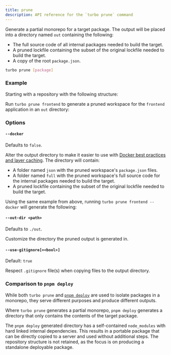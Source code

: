 ```yaml
---
title: prune
description: API reference for the `turbo prune` command
---
```



Generate a partial monorepo for a target package. The output will be placed into a directory named `out` containing the following:

- The full source code of all internal packages needed to build the target.
- A pruned lockfile containing the subset of the original lockfile needed to build the target.
- A copy of the root `package.json`.

```bash title="Terminal"
turbo prune [package]
```

### Example

Starting with a repository with the following structure:

<Files>
  <File name="package.json" />
  <File name="pnpm-lock.yaml" />
  <Folder name="apps" defaultOpen>
    <Folder name="admin">
      <File name="package.json" />
      <File name="next-env.d.ts" />
      <File name="next.config.js" />
      <Folder name="src">
        <Folder name="app">
          <File name="page.tsx" />
        </Folder>
      </Folder>
      <File name="tsconfig.json" />
    </Folder>
    <Folder name="frontend">
      <File name="package.json" />
      <File name="next-env.d.ts" />
      <File name="next.config.js" />
      <Folder name="src">
        <Folder name="app">
          <File name="page.tsx" />
        </Folder>
      </Folder>
      <File name="tsconfig.json" />
    </Folder>
  </Folder>
  <Folder name="packages" defaultOpen>
    <Folder name="scripts">
      <File name="package.json" />
      <Folder name="src">
        <File name="index.tsx" />
      </Folder>
      <File name="tsconfig.json" />
    </Folder>
    <Folder name="shared">
      <File name="package.json" />
      <Folder name="src">
        <Folder name="__tests__">
          <File name="sum.test.ts" />
          <File name="tsconfig.json" />
        </Folder>
        <File name="index.ts" />
        <File name="sum.ts" />
      </Folder>
      <File name="tsconfig.json" />
    </Folder>
    <Folder name="ui">
      <File name="package.json" />
      <Folder name="src">
        <File name="index.tsx" />
      </Folder>
      <File name="tsconfig.json" />
    </Folder>
    <Folder name="utils">
      <File name="package.json" />
      <Folder name="src">
        <File name="index.tsx" />
      </Folder>
      <File name="tsconfig.json" />
    </Folder>
  </Folder>
</Files>

Run `turbo prune frontend` to generate a pruned workspace for the `frontend` application in an `out` directory:

<Files>
  <File name="package.json" />
  <File name="pnpm-lock.yaml (partial)" />
  <Folder name="apps" defaultOpen>
    <Folder name="frontend">
      <File name="package.json" />
      <File name="next-env.d.ts" />
      <File name="next.config.js" />
      <Folder name="src">
        <Folder name="app">
          <File name="page.tsx" />
        </Folder>
      </Folder>
      <File name="tsconfig.json" />
    </Folder>
  </Folder>
  <Folder name="packages" defaultOpen>
    <Folder name="shared">
      <File name="package.json" />
      <Folder name="src">
        <Folder name="__tests__">
          <File name="sum.test.ts" />
          <File name="tsconfig.json" />
        </Folder>
        <File name="index.ts" />
        <File name="sum.ts" />
      </Folder>
      <File name="tsconfig.json" />
    </Folder>
    <Folder name="ui">
      <File name="package.json" />
      <Folder name="src">
        <File name="index.tsx" />
      </Folder>
      <File name="tsconfig.json" />
    </Folder>
  </Folder>
</Files>

### Options

#### `--docker`

Defaults to `false`.

Alter the output directory to make it easier to use with [Docker best practices and layer caching](https://docs.docker.com/develop/develop-images/dockerfile_best-practices/). The directory will contain:

- A folder named `json` with the pruned workspace's `package.json` files.
- A folder named `full` with the pruned workspace's full source code for the internal packages needed to build the target.
- A pruned lockfile containing the subset of the original lockfile needed to build the target.

Using the same example from above, running `turbo prune frontend --docker` will generate the following:

<Files>
  <File name="pnpm-lock.yaml (partial)" />
  <Folder name="full" defaultOpen>
    <File name="package.json (from repo root)" />
    <Folder name="apps">
      <Folder name="frontend">
        <File name="package.json" />
        <File name="next-env.d.ts" />
        <File name="next.config.js" />
        <Folder name="src">
          <Folder name="app">
            <File name="page.tsx" />
          </Folder>
        </Folder>
        <File name="tsconfig.json" />
      </Folder>
    </Folder>
    <Folder name="packages">
      <Folder name="shared">
        <File name="package.json" />
        <Folder name="src">
          <Folder name="__tests__">
            <File name="sum.test.ts" />
            <File name="tsconfig.json" />
          </Folder>
          <File name="index.ts" />
          <File name="sum.ts" />
        </Folder>
        <File name="tsconfig.json" />
      </Folder>
      <Folder name="ui">
        <File name="package.json" />
        <Folder name="src">
          <File name="index.tsx" />
        </Folder>
        <File name="tsconfig.json" />
      </Folder>
    </Folder>
  </Folder>
  <Folder name="json" defaultOpen>
    <File name="package.json (from repo root)" />
    <Folder name="apps" defaultOpen>
      <Folder name="frontend" defaultOpen>
        <File name="package.json" />
      </Folder>
    </Folder>
    <Folder name="packages" defaultOpen>
      <Folder name="ui" defaultOpen>
        <File name="package.json" />
      </Folder>
      <Folder name="shared" defaultOpen>
        <File name="package.json" />
      </Folder>
    </Folder>

  </Folder>
</Files>

#### `--out-dir <path>`

Defaults to `./out`.

Customize the directory the pruned output is generated in.

#### `--use-gitignore[=<bool>]`

Default: `true`

Respect `.gitignore` file(s) when copying files to the output directory.

### Comparison to `pnpm deploy`

While both `turbo prune` and [`pnpm deploy`](https://pnpm.io/cli/deploy) are used to isolate packages in a monorepo, they serve different purposes and produce different outputs.

Where `turbo prune` generates a partial monorepo, `pnpm deploy` generates a directory that only contains the contents of the target package.

The `pnpm deploy` generated directory has a self-contained `node_modules` with hard linked internal dependencies.
This results in a portable package that can be directly copied to a server and used without additional steps.
The repository structure is not retained, as the focus is on producing a standalone deployable package.
